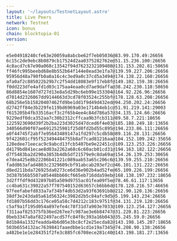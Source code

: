 ```yaml
---
layout: '~/layouts/TestnetLayout.astro'
title: Live Peers
network: Testnet
icon: bonus
chain: blocktopia-01
version: 
---
```

```
e5e04918240cfe63e20059a8abcbe62f7eb05036@83.99.170.49:26656
6c15c2de9ebc8b0879cb17524d2aa0375282762e@51.15.236.100:26656
4c8acd7c67e90a068c13542f94d7623232109408@131.153.202.81:50656
ff46fc995beebd68e8b552b64f144e8ead3e1fa7@139.59.227.206:26656
95956d48a790fb0a0a16c4c3ed9a0c37cd5a3494@174.138.22.160:26656
afa0af2c885022b29b7c2f54dd18083e9f17eb8f@149.102.159.38:26656
f0dd223dfe4afd1d03c175aa4eaa0cd7ae9daffa@38.242.230.118:58656
86d8854e1607d727d13e8a5d29bc6eb99e153304@164.92.226.96:26656
d7014d2326067dd9144663d3cd78f03524c255bf@178.128.63.208:26656
68b256e5b15820407462fd9be1dd1f9d49d432ed@94.250.202.24:26656
d2742ff84e3b229fe119bd6969a03e1714b4eb1c@51.91.219.141:29003
f615205b4fb33516acf3c2f65b4ee4c84d786a57@34.135.124.66:26656
9229edf0dca352aa7c30b2312cffcaa9b3fcb311@89.58.7.221:18656
1225923690d39f2b2ba223d3025d47dced6f4e03@185.188.249.18:13656
340566d90f07ae6912525981f25d0fd2bd55c895@194.233.86.111:26656
a0f44745f2abf7e95643489147a1fd297c5cdb58@89.116.28.131:26656
9f422601cf95f523494484755b8af7cad81216aa@104.152.109.242:35656
128edee71eecac9c9abcd13fcb5407be9e22451c@109.123.253.226:26656
d4179bd841ecae8d03a2262a68c6c60acb01cd31@194.163.182.122:26656
d7f5483ba2d290a3853b4db5df21579e9c8da69a@154.26.139.253:30656
e7dea425e8b22206b41221c089aab53a65c206c6@139.59.255.210:26656
fadd863afad4803c2329609cbf91abcab203ef2c@46.101.131.222:26656
d8ed211bda726925da0273ce6d36e902b4ad52fe@65.109.226.199:26656
3d387b56b5507a05448bb60cf665eb716dda59eb@168.138.197.232:18656
3d2fffdf9d432897b85a509d9755ac01fea09f5e@78.46.61.117:13656
cc4ba631c39022a57f707540152d63657cb6bb6d@178.128.216.57:46656
97feefabefd833a7af34bf4db53d2a93f63691b8@212.90.120.136:26656
38df3e243da85a61d56324c3982d2b5c84afc9d5@5.199.143.234:26656
fd1807b56dd3c176ce05a58c7d4212c183c9751f@34.131.219.120:26656
c5af9a1f195d054a897efe4c78f31d7a903e7033@109.123.254.127:26656
f311aaf825375fb36ed267ee7c987ae3e6b84747@31.220.81.223:26656
0beb3347a8af822497acd57fc84f8c393a16b043@35.245.59.0:26656
8d1b84a1332feadda4b6d05e3bc8cf2e25ecda82@143.198.145.207:18656
503b6554132ac7639841faaedbbe1cd1e19a7345@74.208.90.138:26656
a482be1e1e284351f2fe3c885fc6708ece281c40@143.198.181.27:13656
```